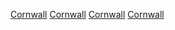 {{DEFAULTSORT:Cornwall}}
{{Commonscat|Cornwall}}

[[Category:西南英格蘭的郡|Cornwall]]
[[Category:英格蘭的單一管理區地方|Cornwall]]
[[Category:英格蘭西郡地區|Cornwall]]
[[Category:英格蘭的名譽郡|Cornwall]]